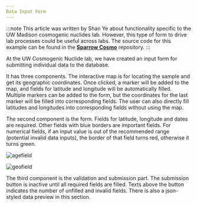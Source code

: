 ```yaml
---
Data Input Form
---
```



:::note
This article was written by Shan Ye about functionality specific to the UW Madison
cosmogenic nuclides lab. However, this type of form to drive lab processes could
be useful across labs. The source code for this example can be found in the [**Sparrow Cosmo**](https://github.com/EarthCubeGeochron/sparrow-uw-cosmo) repository.
:::

At the UW Cosmogenic Nuclide lab, we have created an input form for submitting individual data to the database.

It has three components. The interactive map is for locating the sample and get its geographic coordinates. Once clicked, a marker will be added to the map, and fields for latitude and longitude will be automatically filled. Multiple markers can be added to the form, but the coordinates for the last marker will be filled into corresponding fields. The user can also directly fill latitudes and longitudes into corresponding fields without using the map.

The second component is the form. Fields for latitude, longitude and dates are required. Other fields with blue borders are important fields. For numerical fields, if an input value is out of the recommended range (potential invalid data inputs), the border of that field turns red, otherwise it turns green.

![agefield](pathname:///images/sample-submit-form/age-field.png)

![geofield](pathname:///images/sample-submit-form/geo-field.png)

The third component is the validation and submission part. The submission button is inactive until all required fields are filled. Texts above the button indicates the number of unfilled and invalid fields. There is also a json-styled data preview in this section.

